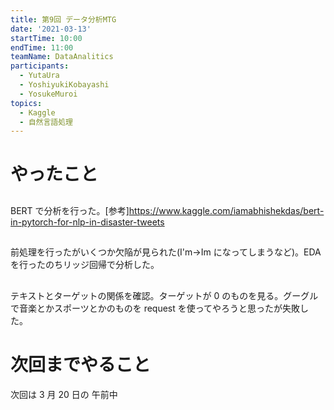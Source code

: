 ```yaml
---
title: 第9回 データ分析MTG
date: '2021-03-13'
startTime: 10:00
endTime: 11:00
teamName: DataAnalitics
participants:
  - YutaUra
  - YoshiyukiKobayashi
  - YosukeMuroi
topics:
  - Kaggle
  - 自然言語処理
---
```


# やったこと

## <user name="YoshiyukiKobayashi" />

BERT で分析を行った。[参考]https://www.kaggle.com/iamabhishekdas/bert-in-pytorch-for-nlp-in-disaster-tweets

## <user name="YosukeMuroi"/>

前処理を行ったがいくつか欠陥が見られた(I'm→Im になってしまうなど)。EDA を行ったのちリッジ回帰で分析した。

## <user name="YutaUra" />

テキストとターゲットの関係を確認。ターゲットが 0 のものを見る。グーグルで音楽とかスポーツとかのものを request を使ってやろうと思ったが失敗した。

# 次回までやること

次回は 3 月 20 日の 午前中
